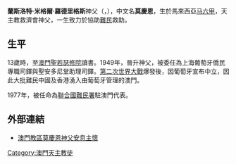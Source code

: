 '''蘭斯洛特·米格爾·羅德里格斯'''神父（{{lang-en|Lancelote Miguel Rodrigues}}，{{bd|1923年|12月23日|2013年|6月17日|catIdx=Rodrigues, Lancelote}}），中文名'''莫慶恩'''，生於馬來西亞[[马六甲|马六甲]]，天主教救濟會神父，一生致力於協助[[難民|難民]]救助。
==生平==
13歲時，至[[澳門|澳門]][[聖若瑟修院|聖若瑟修院]]讀書。1949年，晉升神父，被委任為上海葡萄牙僑民專職司鐸與聖安多尼堂助理司鐸。[[第二次世界大戰|第二次世界大戰]]爆發後，因葡萄牙宣布中立，因此大批難民中國及香港湧入由葡萄牙管理的澳門。

1977年，被任命為[[聯合國難民署|聯合國難民署]]駐澳門代表。

==外部連結==
*[https://web.archive.org/web/20160304112751/http://www.mhsfx.catholic.org.mo/pelancelotemiguelrodrigues.html 澳門教區莫慶恩神父安息主懷]
{{DEFAULTSORT:Rodrigues, Lancelote}}

[[Category:澳門天主教徒|Category:澳門天主教徒]]
